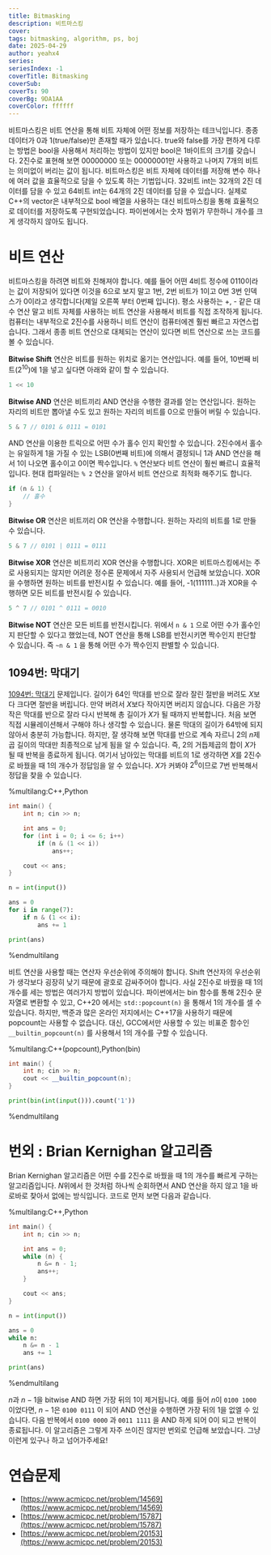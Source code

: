 ```yaml
---
title: Bitmasking
description: 비트마스킹
cover:
tags: bitmasking, algorithm, ps, boj
date: 2025-04-29
author: yeahx4
series: 
seriesIndex: -1
coverTitle: Bitmasking
coverSub: 
coverTs: 90
coverBg: 9DA1AA
coverColor: ffffff
---
```


비트마스킹은 비트 연산을 통해 비트 자체에 어떤 정보를 저장하는 테크닉입니다. 종종 데이터가 0과 1(true/false)만 존재할 때가 있습니다. true와 false를 가장 편하게 다루는 방법은 bool을 사용해서 처리하는 방법이 있지만 bool은 1바이트의 크기를 갖습니다. 2진수로 표현해 보면 00000000 또는 00000001만 사용하고 나머지 7개의 비트는 의미없이 버리는 값이 됩니다. 비트마스킹은 비트 자체에 데이터를 저장해 변수 하나에 여러 값을 효율적으로 담을 수 있도록 하는 기법입니다. 32비트 int는 32개의 2진 데이터를 담을 수 있고 64비트 int는 64개의 2진 데이터를 담을 수 있습니다. 실제로 C++의 vector<bool>은 내부적으로 bool 배열을 사용하는 대신 비트마스킹을 통해 효율적으로 데이터를 저장하도록 구현되었습니다. 파이썬에서는 숫자 범위가 무한하니 개수를 크게 생각하지 않아도 됩니다.

# 비트 연산

비트마스킹을 하려면 비트와 친해져야 합니다. 예를 들어 어떤 4비트 정수에 0110이라는 값이 저장되어 있다면 이것을 6으로 보지 말고 1번, 2번 비트가 1이고 0번 3번 인덱스가 0이라고 생각합니다(제일 오른쪽 부터 0번째 입니다). 평소 사용하는 +, - 같은 대수 연산 말고 비트 자체를 사용하는 비트 연산을 사용해서 비트를 직접 조작하게 됩니다. 컴퓨터는 내부적으로 2진수를 사용하니 비트 연산이 컴퓨터에겐 훨씬 빠르고 자연스럽습니다. 그래서 종종 비트 연산으로 대체되는 연산이 있다면 비트 연산으로 쓰는 코드를 볼 수 있습니다.

**Bitwise Shift** 연산은 비트를 원하는 위치로 옮기는 연산입니다. 예를 들어, 10번째 비트($2^{10}$)에 1을 넣고 싶다면 아래와 같이 할 수 있습니다.

```cpp
1 << 10
```

**Bitwise AND** 연산은 비트끼리 AND 연산을 수행한 결과를 얻는 연산입니다. 원하는 자리의 비트만 뽑아낼 수도 있고 원하는 자리의 비트를 0으로 만들어 버릴 수 있습니다.

```cpp
5 & 7 // 0101 & 0111 = 0101
```

AND 연산을 이용한 트릭으로 어떤 수가 홀수 인지 확인할 수 있습니다. 2진수에서 홀수는 유일하게 1을 가질 수 있는 LSB(0번째 비트)에 의해서 결정되니 1과 AND 연산을 해서 1이 나오면 홀수이고 0이면 짝수입니다. `%` 연산보다 비트 연산이 훨씬 빠르니 효율적입니다. 현대 컴파일러는 `% 2` 연산을 알아서 비트 연산으로 최적화 해주기도 합니다.

```cpp
if (n & 1) {
    // 홀수
}
```

**Bitwise OR** 연산은 비트끼리 OR 연산을 수행합니다. 원하는 자리의 비트를 1로 만들 수 있습니다.

```cpp
5 & 7 // 0101 | 0111 = 0111
```

**Bitwise XOR** 연산은 비트끼리 XOR 연산을 수행합니다. XOR은 비트마스킹에서는 주로 사용되지는 않지만 어려운 정수론 문제에서 자주 사용되서 언급해 보았습니다. XOR을 수행하면 원하는 비트를 반전시킬 수 있습니다. 예를 들어, -1(111111..)과 XOR을 수행하면 모든 비트를 반전시킬 수 있습니다.

```cpp
5 ^ 7 // 0101 ^ 0111 = 0010
```

**Bitwise NOT** 연산은 모든 비트를 반전시킵니다. 위에서 `n & 1` 으로 어떤 수가 홀수인지 판단할 수 있다고 했었는데, NOT 연산을 통해 LSB를 반전시키면 짝수인지 판단할 수 있습니다. 즉 `~n & 1` 을 통해 어떤 수가 짝수인지 판별할 수 있습니다.

## 1094번: 막대기

[1094번: 막대기](https://www.acmicpc.net/problem/1094) 문제입니다. 길이가 64인 막대를 반으로 잘라 잘린 절반을 버려도 $X$보다 크다면 절반을 버립니다. 만약 버려서 $X$보다 작아지면 버리지 않습니다. 다음은 가장 작은 막대를 반으로 잘라 다시 반복해 총 길이가 $X$가 될 때까지 반복합니다. 처음 보면 직접 시뮬레이션해서 구해야 하나 생각할 수 있습니다. 물론 막대의 길이가 64밖에 되지 않아서 충분히 가능합니다. 하지만, 잘 생각해 보면 막대를 반으로 계속 자르니 2의 $n$제곱 길이의 막대만 최종적으로 남게 됨을 알 수 있습니다. 즉, 2의 거듭제곱의 합이 $X$가 될 때 반복을 종료하게 됩니다. 여기서 남아있는 막대를 비트의 1로 생각하면 $X$를 2진수로 바꿨을 때 1의 개수가 정답임을 알 수 있습니다. $X$가 커봐야 $2^6$이므로 7번 반복해서 정답을 찾을 수 있습니다.

%multilang:C++,Python
```cpp
int main() {
    int n; cin >> n;

    int ans = 0;
    for (int i = 0; i <= 6; i++)
        if (n & (1 << i))
            ans++;

    cout << ans;
}
```

```python
n = int(input())

ans = 0
for i in range(7):
    if n & (1 << i):
        ans += 1

print(ans)
```
%endmultilang

비트 연산을 사용할 때는 연산자 우선순위에 주의해야 합니다. Shift 연산자의 우선순위가 생각보다 굉장히 낮기 때문에 괄호로 감싸주어야 합니다. 사실 2진수로 바꿨을 때 1의 개수를 세는 방법은 여러가지 방법이 있습니다. 파이썬에서는 bin 함수를 통해 2진수 문자열로 변환할 수 있고, C++20 에서는 `std::popcount(n)` 을 통해서 1의 개수를 셀 수 있습니다. 하지만, 백준과 많은 온라인 저지에서는 C++17을 사용하기 때문에 popcount는 사용할 수 없습니다. 대신, GCC에서만 사용할 수 있는 비표준 함수인 `__builtin_popcount(n)` 를 사용해서 1의 개수를 구할 수 있습니다.

%multilang:C++(popcount),Python(bin)
```cpp
int main() {
    int n; cin >> n;
    cout << __builtin_popcount(n);
}
```

```python
print(bin(int(input())).count('1'))
```
%endmultilang

# 번외 : Brian Kernighan 알고리즘

Brian Kernighan 알고리즘은 어떤 수를 2진수로 바꿨을 때 1의 개수를 빠르게 구하는 알고리즘입니다. $N$위에서 한 것처럼 하나씩 순회하면서 AND 연산을 하지 않고 1을 바로바로 찾아서 없에는 방식입니다. 코드로 먼저 보면 다음과 같습니다.

%multilang:C++,Python
```cpp
int main() {
    int n; cin >> n;

    int ans = 0;
    while (n) {
        n &= n - 1;
        ans++;
    }

    cout << ans;
}
```

```python
n = int(input())

ans = 0
while n:
    n &= n - 1
    ans += 1

print(ans)
```
%endmultilang

$n$과 $n-1$을 bitwise AND 하면 가장 뒤의 1이 제거됩니다. 예를 들어 $n$이 `0100 1000` 이었다면, $n - 1$은 `0100 0111` 이 되어 AND 연산을 수행하면 가장 뒤의 1을 없엘 수 있습니다. 다음 반복에서 `0100 0000` 과 `0011 1111` 을 AND 하게 되어 0이 되고 반복이 종료됩니다. 이 알고리즘은 그렇게 자주 쓰이진 않지만 번외로 언급해 보았습니다. 그냥 이런게 있구나 하고 넘어가주세요!



# 연습문제

- [https://www.acmicpc.net/problem/14569](https://www.acmicpc.net/problem/14569)
- [https://www.acmicpc.net/problem/15787](https://www.acmicpc.net/problem/15787)
- [https://www.acmicpc.net/problem/20153](https://www.acmicpc.net/problem/20153)
